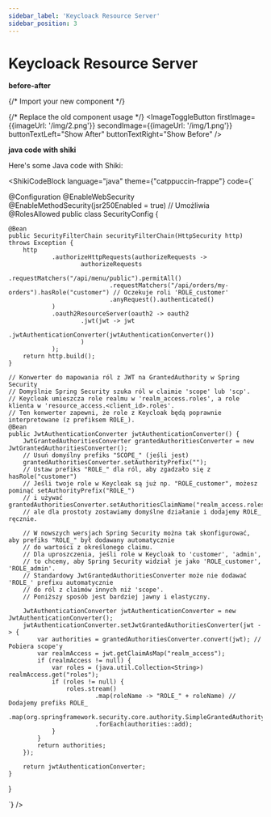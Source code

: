 ```yaml
---
sidebar_label: 'Keycloack Resource Server'
sidebar_position: 3
---
```


# Keycloack Resource Server


**before-after**


[//]: # ()
[//]: # (<BeforeAfterSlider)

[//]: # (    firstImage={{imageUrl: '/img/2.png'}})

[//]: # (    secondImage={{imageUrl: '/img/1.png'}})

[//]: # (    delimiterColor={'red'})

[//]: # (/>)

{/* Import your new component */}


{/* Replace the old component usage */}
<ImageToggleButton
  firstImage={{imageUrl: '/img/2.png'}}
  secondImage={{imageUrl: '/img/1.png'}}
  buttonTextLeft="Show After"
  buttonTextRight="Show Before"
/>

**java code with shiki**


Here's some Java code with Shiki:

<ShikiCodeBlock language="java" theme={"catppuccin-frappe"} code={`

@Configuration
@EnableWebSecurity
@EnableMethodSecurity(jsr250Enabled = true) // Umożliwia @RolesAllowed
public class SecurityConfig {

    @Bean
    public SecurityFilterChain securityFilterChain(HttpSecurity http) throws Exception {
        http
                .authorizeHttpRequests(authorizeRequests ->
                        authorizeRequests
                                .requestMatchers("/api/menu/public").permitAll()
                                .requestMatchers("/api/orders/my-orders").hasRole("customer") // Oczekuje roli 'ROLE_customer'
                                .anyRequest().authenticated()
                )
                .oauth2ResourceServer(oauth2 -> oauth2
                        .jwt(jwt -> jwt
                                .jwtAuthenticationConverter(jwtAuthenticationConverter())
                        )
                );
        return http.build();
    }

    // Konwerter do mapowania ról z JWT na GrantedAuthority w Spring Security
    // Domyślnie Spring Security szuka ról w claimie 'scope' lub 'scp'.
    // Keycloak umieszcza role realmu w 'realm_access.roles', a role klienta w 'resource_access.<client_id>.roles'.
    // Ten konwerter zapewni, że role z Keycloak będą poprawnie interpretowane (z prefiksem ROLE_).
    @Bean
    public JwtAuthenticationConverter jwtAuthenticationConverter() {
        JwtGrantedAuthoritiesConverter grantedAuthoritiesConverter = new JwtGrantedAuthoritiesConverter();
        // Usuń domyślny prefiks "SCOPE_" (jeśli jest)
        grantedAuthoritiesConverter.setAuthorityPrefix("");
        // Ustaw prefiks "ROLE_" dla ról, aby zgadzało się z hasRole("customer")
        // Jeśli twoje role w Keycloak są już np. "ROLE_customer", możesz pominąć setAuthorityPrefix("ROLE_")
        // i używać grantedAuthoritiesConverter.setAuthoritiesClaimName("realm_access.roles");
        // ale dla prostoty zostawiamy domyślne działanie i dodajemy ROLE_ ręcznie.

        // W nowszych wersjach Spring Security można tak skonfigurować, aby prefiks "ROLE_" był dodawany automatycznie
        // do wartości z określonego claimu.
        // Dla uproszczenia, jeśli role w Keycloak to 'customer', 'admin',
        // to chcemy, aby Spring Security widział je jako 'ROLE_customer', 'ROLE_admin'.
        // Standardowy JwtGrantedAuthoritiesConverter może nie dodawać 'ROLE_' prefixu automatycznie
        // do ról z claimów innych niż 'scope'.
        // Poniższy sposób jest bardziej jawny i elastyczny.

        JwtAuthenticationConverter jwtAuthenticationConverter = new JwtAuthenticationConverter();
        jwtAuthenticationConverter.setJwtGrantedAuthoritiesConverter(jwt -> {
            var authorities = grantedAuthoritiesConverter.convert(jwt); // Pobiera scope'y
            var realmAccess = jwt.getClaimAsMap("realm_access");
            if (realmAccess != null) {
                var roles = (java.util.Collection<String>) realmAccess.get("roles");
                if (roles != null) {
                    roles.stream()
                            .map(roleName -> "ROLE_" + roleName) // Dodajemy prefiks ROLE_
                            .map(org.springframework.security.core.authority.SimpleGrantedAuthority::new)
                            .forEach(authorities::add);
                }
            }
            return authorities;
        });

        return jwtAuthenticationConverter;
    }
}

`} />

